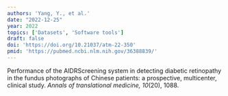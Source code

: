 ```yaml
---
authors: 'Yang, Y., et al.'
date: "2022-12-25"
year: 2022
topics: ['Datasets', 'Software tools']
draft: false
doi: 'https://doi.org/10.21037/atm-22-350'
pmid: 'https://pubmed.ncbi.nlm.nih.gov/36388839/'
---
```


Performance of the AIDRScreening system in detecting diabetic retinopathy in the fundus photographs of Chinese patients: a prospective, multicenter, clinical study.
*Annals of translational medicine, 10*(20), 1088.